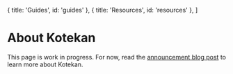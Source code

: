 
  { title: 'Guides', id: 'guides' },
  { title: 'Resources', id: 'resources' },
]

# About Kotekan

This page is work in progress. For now, read the [announcement blog post](/blog/introducing-kotekan) to learn more about Kotekan.
